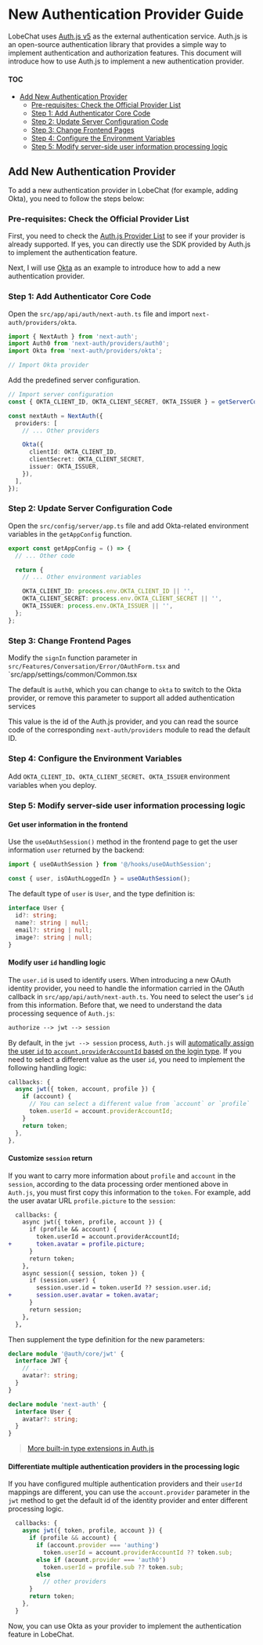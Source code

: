 # New Authentication Provider Guide

LobeChat uses [Auth.js v5](https://authjs.dev/) as the external authentication service. Auth.js is an open-source authentication library that provides a simple way to implement authentication and authorization features. This document will introduce how to use Auth.js to implement a new authentication provider.

#### TOC

- [Add New Authentication Provider](#add-new-authentication-provider)
  - [Pre-requisites: Check the Official Provider List](#pre-requisites-check-the-official-provider-list)
  - [Step 1: Add Authenticator Core Code](#step-1-add-authenticator-core-code)
  - [Step 2: Update Server Configuration Code](#step-2-update-server-configuration-code)
  - [Step 3: Change Frontend Pages](#step-3-change-frontend-pages)
  - [Step 4: Configure the Environment Variables](#step-4-configure-the-environment-variables)
  - [Step 5: Modify server-side user information processing logic](#step-5-modify-server-side-user-information-processing-logic)

## Add New Authentication Provider

To add a new authentication provider in LobeChat (for example, adding Okta), you need to follow the steps below:

### Pre-requisites: Check the Official Provider List

First, you need to check the [Auth.js Provider List](https://authjs.dev/reference/core/providers) to see if your provider is already supported. If yes, you can directly use the SDK provided by Auth.js to implement the authentication feature.

Next, I will use [Okta](https://authjs.dev/reference/core/providers/okta) as an example to introduce how to add a new authentication provider.

### Step 1: Add Authenticator Core Code

Open the `src/app/api/auth/next-auth.ts` file and import `next-auth/providers/okta`.

```ts
import { NextAuth } from 'next-auth';
import Auth0 from 'next-auth/providers/auth0';
import Okta from 'next-auth/providers/okta';

// Import Okta provider
```

Add the predefined server configuration.

```ts
// Import server configuration
const { OKTA_CLIENT_ID, OKTA_CLIENT_SECRET, OKTA_ISSUER } = getServerConfig();

const nextAuth = NextAuth({
  providers: [
    // ... Other providers

    Okta({
      clientId: OKTA_CLIENT_ID,
      clientSecret: OKTA_CLIENT_SECRET,
      issuer: OKTA_ISSUER,
    }),
  ],
});
```

### Step 2: Update Server Configuration Code

Open the `src/config/server/app.ts` file and add Okta-related environment variables in the `getAppConfig` function.

```ts
export const getAppConfig = () => {
  // ... Other code

  return {
    // ... Other environment variables

    OKTA_CLIENT_ID: process.env.OKTA_CLIENT_ID || '',
    OKTA_CLIENT_SECRET: process.env.OKTA_CLIENT_SECRET || '',
    OKTA_ISSUER: process.env.OKTA_ISSUER || '',
  };
};
```

### Step 3: Change Frontend Pages

Modify the `signIn` function parameter in `src/Features/Conversation/Error/OAuthForm.tsx` and \`src/app/settings/common/Common.tsx

The default is `auth0`, which you can change to `okta` to switch to the Okta provider, or remove this parameter to support all added authentication services

This value is the id of the Auth.js provider, and you can read the source code of the corresponding `next-auth/providers` module to read the default ID.

### Step 4: Configure the Environment Variables

Add `OKTA_CLIENT_ID`、`OKTA_CLIENT_SECRET`、`OKTA_ISSUER` environment variables when you deploy.

### Step 5: Modify server-side user information processing logic

#### Get user information in the frontend

Use the `useOAuthSession()` method in the frontend page to get the user information `user` returned by the backend:

```ts
import { useOAuthSession } from '@/hooks/useOAuthSession';

const { user, isOAuthLoggedIn } = useOAuthSession();
```

The default type of `user` is `User`, and the type definition is:

```ts
interface User {
  id?: string;
  name?: string | null;
  email?: string | null;
  image?: string | null;
}
```

#### Modify user `id` handling logic

The `user.id` is used to identify users. When introducing a new OAuth identity provider, you need to handle the information carried in the OAuth callback in `src/app/api/auth/next-auth.ts`. You need to select the user's `id` from this information. Before that, we need to understand the data processing sequence of `Auth.js`:

```txt
authorize --> jwt --> session
```

By default, in the `jwt --> session` process, `Auth.js` will [automatically assign the user `id` to `account.providerAccountId` based on the login type](https://authjs.dev/reference/core/types#provideraccountid). If you need to select a different value as the user `id`, you need to implement the following handling logic:

```ts
callbacks: {
  async jwt({ token, account, profile }) {
    if (account) {
      // You can select a different value from `account` or `profile`
      token.userId = account.providerAccountId;
    }
    return token;
  },
},
```

#### Customize `session` return

If you want to carry more information about `profile` and `account` in the `session`, according to the data processing order mentioned above in `Auth.js`, you must first copy this information to the `token`. For example, add the user avatar URL `profile.picture` to the `session`:

```diff
  callbacks: {
    async jwt({ token, profile, account }) {
      if (profile && account) {
        token.userId = account.providerAccountId;
+       token.avatar = profile.picture;
      }
      return token;
    },
    async session({ session, token }) {
      if (session.user) {
        session.user.id = token.userId ?? session.user.id;
+       session.user.avatar = token.avatar;
      }
      return session;
    },
  },
```

Then supplement the type definition for the new parameters:

```ts
declare module '@auth/core/jwt' {
  interface JWT {
    // ...
    avatar?: string;
  }
}

declare module 'next-auth' {
  interface User {
    avatar?: string;
  }
}
```

> [More built-in type extensions in Auth.js](https://authjs.dev/getting-started/typescript#module-augmentation)

#### Differentiate multiple authentication providers in the processing logic

If you have configured multiple authentication providers and their `userId` mappings are different, you can use the `account.provider` parameter in the `jwt` method to get the default id of the identity provider and enter different processing logic.

```ts
  callbacks: {
    async jwt({ token, profile, account }) {
      if (profile && account) {
        if (account.provider === 'authing')
          token.userId = account.providerAccountId ?? token.sub;
        else if (acount.provider === 'auth0')
          token.userId = profile.sub ?? token.sub;
        else
          // other providers
      }
      return token;
    },
  }
```

Now, you can use Okta as your provider to implement the authentication feature in LobeChat.
